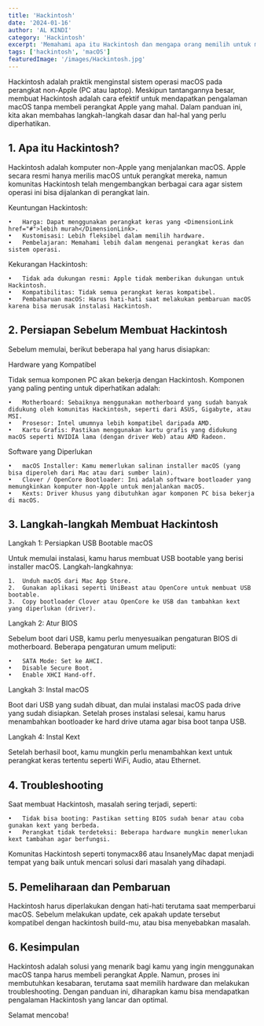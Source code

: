 ```yaml
---
title: 'Hackintosh'
date: '2024-01-16'
author: 'AL KINDI'
category: 'Hackintosh'
excerpt: 'Memahami apa itu Hackintosh dan mengapa orang memilih untuk membangunnya.'
tags: ['hackintosh', 'macOS']
featuredImage: '/images/Hackintosh.jpg'
---
```


Hackintosh adalah praktik menginstal sistem <DimensionLink href="#">operasi</DimensionLink> macOS pada perangkat non-Apple (PC atau laptop). Meskipun tantangannya besar, membuat Hackintosh adalah cara efektif untuk mendapatkan pengalaman macOS tanpa membeli perangkat Apple yang mahal. Dalam panduan ini, kita akan membahas langkah-langkah dasar dan hal-hal yang perlu diperhatikan.

## 1. Apa itu Hackintosh?

Hackintosh adalah komputer non-Apple yang menjalankan macOS. Apple secara resmi hanya merilis macOS untuk perangkat mereka, namun komunitas Hackintosh telah mengembangkan berbagai cara agar sistem operasi ini bisa dijalankan di perangkat lain.

Keuntungan Hackintosh:

    •	Harga: Dapat menggunakan perangkat keras yang <DimensionLink href="#">lebih murah</DimensionLink>.
    •	Kustomisasi: Lebih fleksibel dalam memilih hardware.
    •	Pembelajaran: Memahami lebih dalam mengenai perangkat keras dan sistem operasi.

Kekurangan Hackintosh:

    •	Tidak ada dukungan resmi: Apple tidak memberikan dukungan untuk Hackintosh.
    •	Kompatibilitas: Tidak semua perangkat keras kompatibel.
    •	Pembaharuan macOS: Harus hati-hati saat melakukan pembaruan macOS karena bisa merusak instalasi Hackintosh.

## 2. Persiapan Sebelum Membuat Hackintosh

Sebelum memulai, berikut beberapa hal yang harus disiapkan:

Hardware yang Kompatibel

Tidak semua komponen PC akan bekerja dengan Hackintosh. Komponen yang paling penting untuk diperhatikan adalah:

    •	Motherboard: Sebaiknya menggunakan motherboard yang sudah banyak didukung oleh komunitas Hackintosh, seperti dari ASUS, Gigabyte, atau MSI.
    •	Prosesor: Intel umumnya lebih kompatibel daripada AMD.
    •	Kartu Grafis: Pastikan menggunakan kartu grafis yang didukung macOS seperti NVIDIA lama (dengan driver Web) atau AMD Radeon.

Software yang Diperlukan

    •	macOS Installer: Kamu memerlukan salinan installer macOS (yang bisa diperoleh dari Mac atau dari sumber lain).
    •	Clover / OpenCore Bootloader: Ini adalah software bootloader yang memungkinkan komputer non-Apple untuk menjalankan macOS.
    •	Kexts: Driver khusus yang dibutuhkan agar komponen PC bisa bekerja di macOS.

## 3. Langkah-langkah Membuat Hackintosh

Langkah 1: Persiapkan USB Bootable macOS

Untuk memulai instalasi, kamu harus membuat USB bootable yang berisi installer macOS. Langkah-langkahnya:

    1.	Unduh macOS dari Mac App Store.
    2.	Gunakan aplikasi seperti UniBeast atau OpenCore untuk membuat USB bootable.
    3.	Copy bootloader Clover atau OpenCore ke USB dan tambahkan kext yang diperlukan (driver).

Langkah 2: Atur BIOS

Sebelum boot dari USB, kamu perlu menyesuaikan pengaturan BIOS di motherboard. Beberapa pengaturan umum meliputi:

    •	SATA Mode: Set ke AHCI.
    •	Disable Secure Boot.
    •	Enable XHCI Hand-off.

Langkah 3: Instal macOS

Boot dari USB yang sudah dibuat, dan mulai instalasi macOS pada drive yang sudah disiapkan. Setelah proses instalasi selesai, kamu harus menambahkan bootloader ke hard drive utama agar bisa boot tanpa USB.

Langkah 4: Instal Kext

Setelah berhasil boot, kamu mungkin perlu menambahkan kext untuk perangkat keras tertentu seperti WiFi, Audio, atau Ethernet.

## 4. Troubleshooting

Saat membuat Hackintosh, masalah sering terjadi, seperti:

    •	Tidak bisa booting: Pastikan setting BIOS sudah benar atau coba gunakan kext yang berbeda.
    •	Perangkat tidak terdeteksi: Beberapa hardware mungkin memerlukan kext tambahan agar berfungsi.

Komunitas Hackintosh seperti tonymacx86 atau InsanelyMac dapat menjadi tempat yang baik untuk mencari solusi dari masalah yang dihadapi.

## 5. Pemeliharaan dan Pembaruan

Hackintosh harus diperlakukan dengan hati-hati terutama saat memperbarui macOS. Sebelum melakukan update, cek apakah update tersebut kompatibel dengan hackintosh build-mu, atau bisa menyebabkan masalah.

## 6. Kesimpulan

Hackintosh adalah solusi yang menarik bagi kamu yang ingin menggunakan macOS tanpa harus membeli perangkat Apple. Namun, proses ini membutuhkan kesabaran, terutama saat memilih hardware dan melakukan troubleshooting. Dengan panduan ini, diharapkan kamu bisa mendapatkan pengalaman Hackintosh yang lancar dan optimal.

Selamat mencoba!
